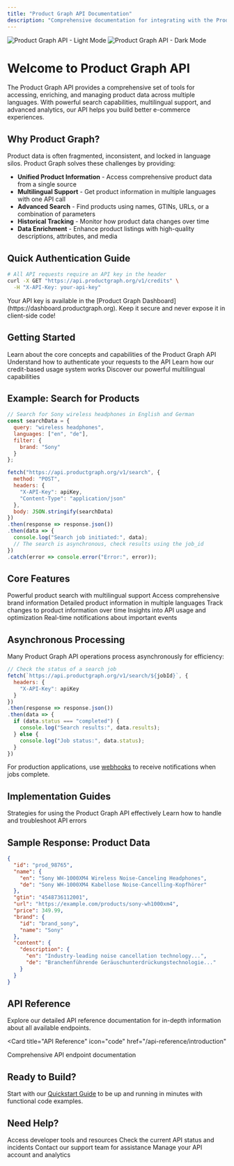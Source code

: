 ```yaml
---
title: "Product Graph API Documentation"
description: "Comprehensive documentation for integrating with the Product Graph API"
---
```


<img
  className="block dark:hidden"
  src="/images/hero-light.jpeg"
  alt="Product Graph API - Light Mode"
/>
<img
  className="hidden dark:block"
  src="/images/hero-dark.jpeg"
  alt="Product Graph API - Dark Mode"
/>

# Welcome to Product Graph API

The Product Graph API provides a comprehensive set of tools for accessing, enriching, and managing product data across multiple languages. With powerful search capabilities, multilingual support, and advanced analytics, our API helps you build better e-commerce experiences.

## Why Product Graph?

Product data is often fragmented, inconsistent, and locked in language silos. Product Graph solves these challenges by providing:

- **Unified Product Information** - Access comprehensive product data from a single source
- **Multilingual Support** - Get product information in multiple languages with one API call
- **Advanced Search** - Find products using names, GTINs, URLs, or a combination of parameters
- **Historical Tracking** - Monitor how product data changes over time
- **Data Enrichment** - Enhance product listings with high-quality descriptions, attributes, and media

## Quick Authentication Guide

```bash
# All API requests require an API key in the header
curl -X GET "https://api.productgraph.org/v1/credits" \
  -H "X-API-Key: your-api-key"
```

<Note>
  Your API key is available in the [Product Graph Dashboard](https://dashboard.productgraph.org). 
  Keep it secure and never expose it in client-side code!
</Note>

## Getting Started

<CardGroup cols={2}>
  <Card
    title="API Overview"
    icon="circle-info"
    href="/product-graph/overview"
  >
    Learn about the core concepts and capabilities of the Product Graph API
  </Card>
  <Card
    title="Authentication"
    icon="key"
    href="/product-graph/authentication"
  >
    Understand how to authenticate your requests to the API
  </Card>
  <Card
    title="Credits System"
    icon="coins"
    href="/product-graph/credits"
  >
    Learn how our credit-based usage system works
  </Card>
  <Card
    title="Multilanguage Support"
    icon="language"
    href="/product-graph/multilanguage"
  >
    Discover our powerful multilingual capabilities
  </Card>
</CardGroup>

## Example: Search for Products

```javascript
// Search for Sony wireless headphones in English and German
const searchData = {
  query: "wireless headphones",
  languages: ["en", "de"],
  filter: {
    brand: "Sony"
  }
};

fetch("https://api.productgraph.org/v1/search", {
  method: "POST",
  headers: {
    "X-API-Key": apiKey,
    "Content-Type": "application/json"
  },
  body: JSON.stringify(searchData)
})
.then(response => response.json())
.then(data => {
  console.log("Search job initiated:", data);
  // The search is asynchronous, check results using the job_id
})
.catch(error => console.error("Error:", error));
```

## Core Features

<CardGroup cols={3}>
  <Card
    title="Search"
    icon="magnifying-glass"
    href="/product-graph/search"
  >
    Powerful product search with multilingual support
  </Card>
  <Card
    title="Brand Data"
    icon="tag"
    href="/product-graph/brand"
  >
    Access comprehensive brand information
  </Card>
  <Card
    title="Product Data"
    icon="box"
    href="/product-graph/product-data"
  >
    Detailed product information in multiple languages
  </Card>
  <Card
    title="Historical Data"
    icon="clock-rotate-left"
    href="/product-graph/historical-data"
  >
    Track changes to product information over time
  </Card>
  <Card
    title="Analytics"
    icon="chart-mixed"
    href="/product-graph/analytics"
  >
    Insights into API usage and optimization
  </Card>
  <Card
    title="Webhooks"
    icon="bell"
    href="/product-graph/webhooks"
  >
    Real-time notifications about important events
  </Card>
</CardGroup>

## Asynchronous Processing

Many Product Graph API operations process asynchronously for efficiency:

```javascript
// Check the status of a search job
fetch(`https://api.productgraph.org/v1/search/${jobId}`, {
  headers: {
    "X-API-Key": apiKey
  }
})
.then(response => response.json())
.then(data => {
  if (data.status === "completed") {
    console.log("Search results:", data.results);
  } else {
    console.log("Job status:", data.status);
  }
})
```

For production applications, use [webhooks](/product-graph/webhooks) to receive notifications when jobs complete.

## Implementation Guides

<CardGroup cols={2}>
  <Card
    title="Best Practices"
    icon="lightbulb"
    href="/product-graph/best-practices"
  >
    Strategies for using the Product Graph API effectively
  </Card>
  <Card
    title="Error Handling"
    icon="triangle-exclamation"
    href="/product-graph/error-handling"
  >
    Learn how to handle and troubleshoot API errors
  </Card>
</CardGroup>

## Sample Response: Product Data

```json
{
  "id": "prod_98765",
  "name": {
    "en": "Sony WH-1000XM4 Wireless Noise-Canceling Headphones",
    "de": "Sony WH-1000XM4 Kabellose Noise-Cancelling-Kopfhörer"
  },
  "gtin": "4548736112001",
  "url": "https://example.com/products/sony-wh1000xm4",
  "price": 349.99,
  "brand": {
    "id": "brand_sony",
    "name": "Sony"
  },
  "content": {
    "description": {
      "en": "Industry-leading noise cancellation technology...",
      "de": "Branchenführende Geräuschunterdrückungstechnologie..."
    }
  }
}
```

## API Reference

Explore our detailed API reference documentation for in-depth information about all available endpoints.

<Card
  title="API Reference"
  icon="code"
  href="/api-reference/introduction"
>
  Comprehensive API endpoint documentation
</Card>

## Ready to Build?

Start with our [Quickstart Guide](/quickstart) to be up and running in minutes with functional code examples.

## Need Help?

<CardGroup cols={2}>
  <Card
    title="Developer Portal"
    icon="browser"
    href="https://productgraph.org/developer"
  >
    Access developer tools and resources
  </Card>
  <Card
    title="API Status"
    icon="server"
    href="https://status.productgraph.org"
  >
    Check the current API status and incidents
  </Card>
  <Card
    title="Support"
    icon="headset"
    href="https://support.productgraph.org"
  >
    Contact our support team for assistance
  </Card>
  <Card
    title="API Dashboard"
    icon="gauge-high"
    href="https://dashboard.productgraph.org"
  >
    Manage your API account and analytics
  </Card>
</CardGroup>
